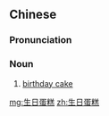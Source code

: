 ==Chinese==
{{zh-forms|type=22}}

===Pronunciation===
{{zh-pron
|m=shēngrì dàngāo
|c=saang1 jat6 daan6 gou1
|cat=n
}}

===Noun===
{{zh-noun}}

# [[birthday cake]]

[[mg:生日蛋糕]]
[[zh:生日蛋糕]]